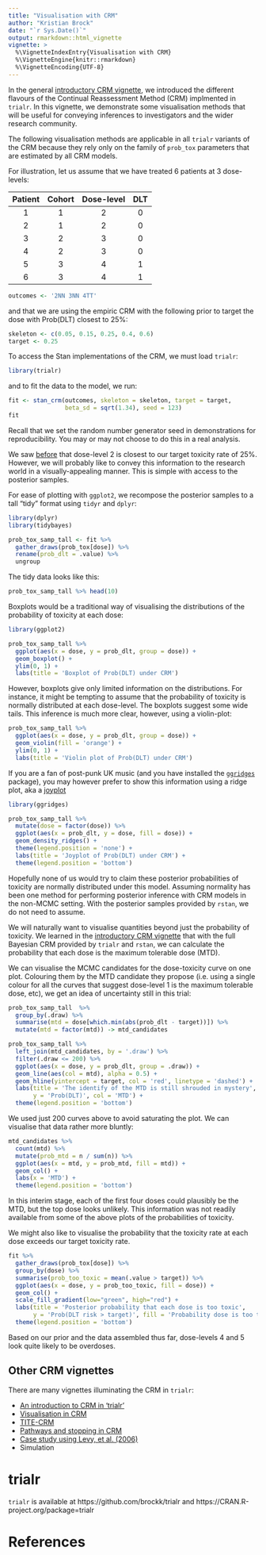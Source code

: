 ```yaml
---
title: "Visualisation with CRM"
author: "Kristian Brock"
date: "`r Sys.Date()`"
output: rmarkdown::html_vignette
vignette: >
  %\VignetteIndexEntry{Visualisation with CRM}
  %\VignetteEngine{knitr::rmarkdown}
  %\VignetteEncoding{UTF-8}
---
```


In the general [introductory CRM vignette](CRM.html), we introduced the different flavours of the Continual Reassessment Method (CRM) implmented in `trialr`.
In this vignette, we demonstrate some visualisation methods that will be useful for conveying inferences to investigators and the wider research community.

The following visualisation methods are applicable in all `trialr` variants of the CRM because they rely only on the family of `prob_tox` parameters that are estimated by all CRM models.

For illustration, let us assume that we have treated 6 patients at 3 dose-levels:

| Patient | Cohort | Dose-level | DLT |
|:-------:|:------:|:----------:|:---:|
|    1    |   1    |      2     |  0  |
|    2    |   1    |      2     |  0  |
|    3    |   2    |      3     |  0  |
|    4    |   2    |      3     |  0  |
|    5    |   3    |      4     |  1  |
|    6    |   3    |      4     |  1  |

```r
outcomes <- '2NN 3NN 4TT'
```

and that we are using the empiric CRM with the following prior to target the dose with Prob(DLT) closest to 25%:

```r
skeleton <- c(0.05, 0.15, 0.25, 0.4, 0.6)
target <- 0.25
```

To access the Stan implementations of the CRM, we must load `trialr`:
```r
library(trialr)
```

and to fit the data to the model, we run:
```r
fit <- stan_crm(outcomes, skeleton = skeleton, target = target, 
                beta_sd = sqrt(1.34), seed = 123)
fit
```

Recall that we set the random number generator seed in demonstrations for reproducibility.
You may or may not choose to do this in a real analysis.

We saw [before](CRM.html) that dose-level 2 is closest to our target toxicity rate of 25%.
However, we will probably like to convey this information to the research world in a visually-appealing manner.
This is simple with access to the posterior samples.

For ease of plotting with `ggplot2`, we recompose the posterior samples to a tall "tidy" format using `tidyr` and `dplyr`:

```r
library(dplyr)
library(tidybayes)

prob_tox_samp_tall <- fit %>% 
  gather_draws(prob_tox[dose]) %>% 
  rename(prob_dlt = .value) %>% 
  ungroup
```

The tidy data looks like this:

```r
prob_tox_samp_tall %>% head(10)
```

Boxplots would be a traditional way of visualising the distributions of the probability of toxicity at each dose:

```r
library(ggplot2)

prob_tox_samp_tall %>% 
  ggplot(aes(x = dose, y = prob_dlt, group = dose)) +
  geom_boxplot() + 
  ylim(0, 1) + 
  labs(title = 'Boxplot of Prob(DLT) under CRM')
```

However, boxplots give only limited information on the distributions.
For instance, it might be tempting to assume that the probability of toxicity is normally distributed at each dose-level.
The boxplots suggest some wide tails.
This inference is much more clear, however, using a violin-plot:

```r
prob_tox_samp_tall %>% 
  ggplot(aes(x = dose, y = prob_dlt, group = dose)) +
  geom_violin(fill = 'orange') + 
  ylim(0, 1) + 
  labs(title = 'Violin plot of Prob(DLT) under CRM')
```

If you are a fan of post-punk UK music (and you have installed the [`ggridges`](https://CRAN.R-project.org/package=ggridges) package), you may however prefer to show this information using a ridge plot, aka a [joyplot](https://en.wikipedia.org/wiki/Unknown_Pleasures)

```r
library(ggridges)

prob_tox_samp_tall %>% 
  mutate(dose = factor(dose)) %>% 
  ggplot(aes(x = prob_dlt, y = dose, fill = dose)) +
  geom_density_ridges() + 
  theme(legend.position = 'none') +
  labs(title = 'Joyplot of Prob(DLT) under CRM') + 
  theme(legend.position = 'bottom')
```

Hopefully none of us would try to claim these posterior probabilities of toxicity are normally distributed under this model.
Assuming normality has been one method for performing posterior inference with CRM models in the non-MCMC setting.
With the posterior samples provided by `rstan`, we do not need to assume.

We will naturally want to visualise quantities beyond just the probability of toxicity.
We learned in the [introductory CRM vignette](CRM.html) that with the full Bayesian CRM provided by `trialr` and `rstan`, we can calculate the probability that each dose is the maximum tolerable dose (MTD).

We can visualise the MCMC candidates for the dose-toxicity curve on one plot.
Colouring them by the MTD candidate they propose (i.e. using a single colour for all the curves that suggest dose-level 1 is the maximum tolerable dose, etc), we get an idea of uncertainty still in this trial:

```r
prob_tox_samp_tall  %>% 
  group_by(.draw) %>% 
  summarise(mtd = dose[which.min(abs(prob_dlt - target))]) %>% 
  mutate(mtd = factor(mtd)) -> mtd_candidates

prob_tox_samp_tall %>% 
  left_join(mtd_candidates, by = '.draw') %>% 
  filter(.draw <= 200) %>% 
  ggplot(aes(x = dose, y = prob_dlt, group = .draw)) +
  geom_line(aes(col = mtd), alpha = 0.5) + 
  geom_hline(yintercept = target, col = 'red', linetype = 'dashed') + 
  labs(title = 'The identify of the MTD is still shrouded in mystery', 
       y = 'Prob(DLT)', col = 'MTD') +
  theme(legend.position = 'bottom')
```

We used just 200 curves above to avoid saturating the plot.
We can visualise that data rather more bluntly:

```r
mtd_candidates %>% 
  count(mtd) %>% 
  mutate(prob_mtd = n / sum(n)) %>% 
  ggplot(aes(x = mtd, y = prob_mtd, fill = mtd)) + 
  geom_col() +
  labs(x = 'MTD') +
  theme(legend.position = 'bottom')
```

In this interim stage, each of the first four doses could plausibly be the MTD, but the top dose looks unlikely.
This information was not readily available from some of the above plots of the probabilities of toxicity.

We might also like to visualise the probability that the toxicity rate at each dose exceeds our target toxicity rate.

```r
fit %>% 
  gather_draws(prob_tox[dose]) %>% 
  group_by(dose) %>% 
  summarise(prob_too_toxic = mean(.value > target)) %>%
  ggplot(aes(x = dose, y = prob_too_toxic, fill = dose)) + 
  geom_col() + 
  scale_fill_gradient(low="green", high="red") + 
  labs(title = 'Posterior probability that each dose is too toxic',
       y = 'Prob(DLT risk > target)', fill = 'Probability dose is too toxic') +
  theme(legend.position = 'bottom')
```

Based on our prior and the data assembled thus far, dose-levels 4 and 5 look quite likely to be overdoses.

## Other CRM vignettes
There are many vignettes illuminating the CRM in `trialr`:

- [An introduction to CRM in 'trialr'](CRM.html)
- [Visualisation in CRM](CRM-visualisation.html)
- [TITE-CRM](TITE-CRM.html)
- [Pathways and stopping in CRM](CRM-pathways.html)
- [Case study using Levy, et al. (2006)](LevyCaseStudy.html)
- Simulation


# trialr
`trialr` is available at https://github.com/brockk/trialr and https://CRAN.R-project.org/package=trialr 


# References
